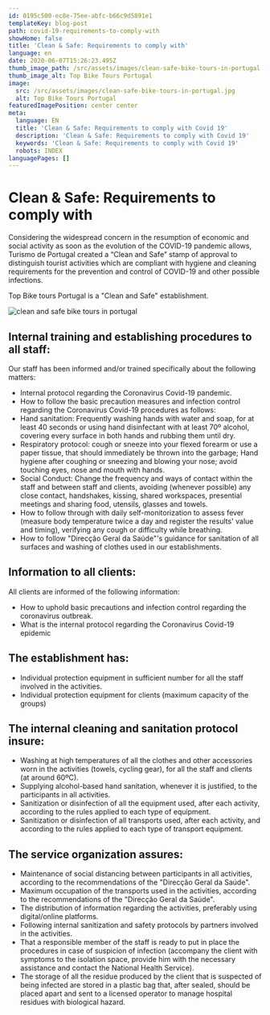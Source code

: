 ```yaml
---
id: 0195c500-ec8e-75ee-abfc-b66c9d5891e1
templateKey: blog-post
path: covid-19-requirements-to-comply-with
showHome: false
title: 'Clean & Safe: Requirements to comply with'
language: en
date: 2020-06-07T15:26:23.495Z
thumb_image_path: /src/assets/images/clean-safe-bike-tours-in-portugal.jpg
thumb_image_alt: Top Bike Tours Portugal
image:
  src: /src/assets/images/clean-safe-bike-tours-in-portugal.jpg
  alt: Top Bike Tours Portugal
featuredImagePosition: center center
meta:
  language: EN
  title: 'Clean & Safe: Requirements to comply with Covid 19'
  description: 'Clean & Safe: Requirements to comply with Covid 19'
  keywords: 'Clean & Safe: Requirements to comply with Covid 19'
  robots: INDEX
languagePages: []
---
```


# **Clean & Safe: Requirements to comply with**

Considering the widespread concern in the resumption of economic and social
activity as soon as the evolution of the COVID-19 pandemic allows, Turismo de
Portugal created a “Clean and Safe” stamp of approval to distinguish tourist
activities which are compliant with hygiene and cleaning requirements for the
prevention and control of COVID-19 and other possible infections.

Top Bike tours Portugal is a "Clean and Safe" establishment.

![clean and safe bike tours in portugal](/src/assets/images/clean-safe-bike-tours-in-portugal.jpg 'clean and safe bike tours in portugal')

## Internal training and establishing procedures to all staff:

Our staff has been informed and/or trained specifically about the following
matters:

- Internal protocol regarding the Coronavirus Covid-19 pandemic.
- How to follow the basic precaution measures and infection control regarding
  the Coronavirus Covid-19 procedures as follows:
- Hand sanitation: Frequently washing hands with water and soap, for at least 40
  seconds or using hand disinfectant with at least 70º alcohol, covering every
  surface in both hands and rubbing them until dry.
- Respiratory protocol: cough or sneeze into your flexed forearm or use a paper
  tissue, that should immediately be thrown into the garbage; Hand hygiene after
  coughing or sneezing and blowing your nose; avoid touching eyes, nose and
  mouth with hands.
- Social Conduct: Change the frequency and ways of contact within the staff and
  between staff and clients, avoiding (whenever possible) any close contact,
  handshakes, kissing, shared workspaces, presential meetings and sharing food,
  utensils, glasses and towels.
- How to follow through with daily self-monitorization to assess fever (measure
  body temperature twice a day and register the results' value and timing),
  verifying any cough or difficulty while breathing.
- How to follow "Direcção Geral da Saúde"'s guidance for sanitation of all
  surfaces and washing of clothes used in our establishments.

## Information to all clients:

All clients are informed of the following information:

- How to uphold basic precautions and infection control regarding the
  coronavirus outbreak.
- What is the internal protocol regarding the Coronavirus Covid-19 epidemic

## The establishment has:

- Individual protection equipment in sufficient number for all the staff
  involved in the activities.
- Individual protection equipment for clients (maximum capacity of the groups)

## The internal cleaning and sanitation protocol insure:

- Washing at high temperatures of all the clothes and other accessories worn in
  the activities (towels, cycling gear), for all the staff and clients (at
  around 60ºC).
- Supplying alcohol-based hand sanitation, whenever it is justified, to the
  participants in all activities.
- Sanitization or disinfection of all the equipment used, after each activity,
  according to the rules applied to each type of equipment.
- Sanitization or disinfection of all transports used, after each activity, and
  according to the rules applied to each type of transport equipment.

## The service organization assures:

- Maintenance of social distancing between participants in all activities,
  according to the recommendations of the "Direcção Geral da Saúde".
- Maximum occupation of the transports used in the activities, according to the
  recommendations of the "Direcção Geral da Saúde".
- The distribution of information regarding the activities, preferably using
  digital/online platforms.
- Following internal sanitization and safety protocols by partners involved in
  the activities.
- That a responsible member of the staff is ready to put in place the procedures
  in case of suspicion of infection (accompany the client with symptoms to the
  isolation space, provide him with the necessary assistance and contact the
  National Health Service).
- The storage of all the residue produced by the client that is suspected of
  being infected are stored in a plastic bag that, after sealed, should be
  placed apart and sent to a licensed operator to manage hospital residues with
  biological hazard.
